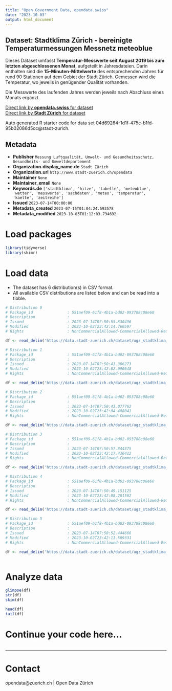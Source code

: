 ```yaml
---
title: "Open Government Data, opendata.swiss"
date: "2023-10-03"
output: html_document
---
```


## Dataset: Stadtklima Zürich - bereinigte Temperaturmessungen Messnetz meteoblue


Dieses Dataset umfasst **Temperatur-Messwerte seit August 2019 bis zum letzten abgeschlossenen Monat**, aufgeteilt in Jahresdateien. Darin enthalten sind die **15-Minuten-Mittelwerte** des entsprechenden Jahres für rund 90 Stationen auf dem Gebiet der Stadt Zürich. Gemessen wird die Temperatur, wo jeweils in genügender Qualität vorhanden.

Die Messwerte des laufenden Jahres werden jeweils nach Abschluss eines Monats ergänzt.


[Direct link by **opendata.swiss** for dataset](https://opendata.swiss/de/dataset/stadtklima-zurich-bereinigte-temperaturmessungen-messnetz-meteoblue)<br>
[Direct link by **Stadt Zürich** for dataset](https://data.stadt-zuerich.ch/dataset/ugz_stadtklima_zuerich_temperaturmessungen_messnetz_meteoblue)

Auto generated R starter code for data set 04d69264-1d1f-475c-b1fd-95b02086d5cc@stadt-zurich.

## Metadata

- **Publisher** `Messung Luftqualität, Umwelt- und Gesundheitsschutz, Gesundheits- und Umweltdepartement`
- **Organization.display_name.de** `Stadt Zürich`
- **Organization.url** `http://www.stadt-zuerich.ch/opendata`
- **Maintainer** `None`
- **Maintainer_email** `None`
- **Keywords.de** `['stadtklima', 'hitze', 'tabelle', 'meteoblue', 'wetter', 'messwerte', 'sachdaten', 'meteo', 'temperatur', 'kaelte', 'zeitreihe']`
- **Issued** `2023-07-14T00:00:00`
- **Metadata_created** `2023-07-15T01:04:24.593578`
- **Metadata_modified** `2023-10-03T01:12:03.734692`


# Load packages

```r

library(tidyverse)
library(skimr)

```

# Load data

-   The dataset has 6 distribution(s) in CSV format.
-   All available CSV distributions are listed below and can be read into a tibble.

```r

# Distribution 0
# Package_id               : 551aef09-61f8-4b1a-bd02-093788c08e60
# Description              : 
# Issued                   : 2023-07-14T07:50:55.830496
# Modified                 : 2023-10-02T23:42:14.760597
# Rights                   : NonCommercialAllowed-CommercialAllowed-ReferenceNotRequired

df <- read_delim('https://data.stadt-zuerich.ch/dataset/ugz_stadtklima_zuerich_temperaturmessungen_messnetz_meteoblue/download/ugz_stadtklima_zuerich_temperaturmessungen_messnetz_meteoblue_2023.csv')

# Distribution 1
# Package_id               : 551aef09-61f8-4b1a-bd02-093788c08e60
# Description              : 
# Issued                   : 2023-07-14T07:50:41.306273
# Modified                 : 2023-10-02T23:42:02.090648
# Rights                   : NonCommercialAllowed-CommercialAllowed-ReferenceNotRequired

df <- read_delim('https://data.stadt-zuerich.ch/dataset/ugz_stadtklima_zuerich_temperaturmessungen_messnetz_meteoblue/download/ugz_stadtklima_zuerich_temperaturmessungen_messnetz_meteoblue_2019.csv')

# Distribution 2
# Package_id               : 551aef09-61f8-4b1a-bd02-093788c08e60
# Description              : 
# Issued                   : 2023-07-14T07:50:43.077762
# Modified                 : 2023-10-02T23:42:04.488041
# Rights                   : NonCommercialAllowed-CommercialAllowed-ReferenceNotRequired

df <- read_delim('https://data.stadt-zuerich.ch/dataset/ugz_stadtklima_zuerich_temperaturmessungen_messnetz_meteoblue/download/ugz_stadtklima_zuerich_temperaturmessungen_messnetz_meteoblue_2020.csv')

# Distribution 3
# Package_id               : 551aef09-61f8-4b1a-bd02-093788c08e60
# Description              : 
# Issued                   : 2023-07-14T07:50:57.844375
# Modified                 : 2023-10-02T23:42:17.436412
# Rights                   : NonCommercialAllowed-CommercialAllowed-ReferenceNotRequired

df <- read_delim('https://data.stadt-zuerich.ch/dataset/ugz_stadtklima_zuerich_temperaturmessungen_messnetz_meteoblue/download/ugz_stadtklima_zuerich_temperaturmessungen_messnetz_meteoblue_metadaten_qa.csv')

# Distribution 4
# Package_id               : 551aef09-61f8-4b1a-bd02-093788c08e60
# Description              : 
# Issued                   : 2023-07-14T07:50:49.151125
# Modified                 : 2023-10-02T23:42:08.201562
# Rights                   : NonCommercialAllowed-CommercialAllowed-ReferenceNotRequired

df <- read_delim('https://data.stadt-zuerich.ch/dataset/ugz_stadtklima_zuerich_temperaturmessungen_messnetz_meteoblue/download/ugz_stadtklima_zuerich_temperaturmessungen_messnetz_meteoblue_2021.csv')

# Distribution 5
# Package_id               : 551aef09-61f8-4b1a-bd02-093788c08e60
# Description              : 
# Issued                   : 2023-07-14T07:50:52.444666
# Modified                 : 2023-10-02T23:42:11.589331
# Rights                   : NonCommercialAllowed-CommercialAllowed-ReferenceNotRequired

df <- read_delim('https://data.stadt-zuerich.ch/dataset/ugz_stadtklima_zuerich_temperaturmessungen_messnetz_meteoblue/download/ugz_stadtklima_zuerich_temperaturmessungen_messnetz_meteoblue_2022.csv')



```

# Analyze data

```r

glimpse(df)
str(df)
skim(df)

head(df)
tail(df)

```

# Continue your code here...

```r

```

------------------------------------------------------------------------

# Contact

opendata@zuerich.ch | Open Data Zürich
